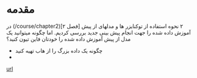 # مقدمه

در (/course/chapter2)[فصل ۲] ۲ نحوه استفاده از توکنایزر ها و مدلهای از پیش آموزش داده شده را جهت انجام پیش بینی جدید بررسی کردیم. اما چگونه میتوانید یک مدل از پیش آموزش داده شده را خودتان فاین تیون کنید؟

* چگونه یک داده بزرگ را از هاب تهیه کنید
*

[url](www.google.com)